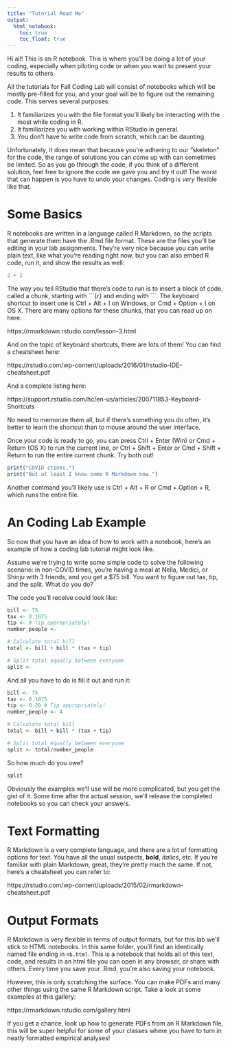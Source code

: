 ```yaml
---
title: "Tutorial Read Me"
output: 
  html_notebook:
    toc: true
    toc_float: true
---
```


Hi all! This is an R notebook. This is where you'll be doing a lot of your
coding, especially when piloting code or when you want to present your 
results to others.

All the tutorials for Fall Coding Lab will consist of notebooks which will be
mostly pre-filled for you, and your goal will be to figure out the remaining
code. This serves several purposes: 

1. It familiarizes you with the file format you'll likely be interacting with 
the most while coding in R.
2. It familiarizes you with working within RStudio in general.
3. You don't have to write code from scratch, which can be daunting. 

Unfortunately, it does mean that because you're adhering to our "skeleton" for the 
code, the range of solutions you can come up with can sometimes be limited. So 
as you go through the code, if you think of a different solution, feel free to 
ignore the code we gave you and try it out! The worst that can happen is you have to 
undo your changes. Coding is *very* flexible like that.

# Some Basics

R notebooks are written in a language called R Markdown, so the scripts that 
generate them have the .Rmd file format. These are the files you'll be editing
in your lab assignments. They're very nice because you can write plain text,
like what you're reading right now, but you can also embed R code, run it, and
show the results as well:

```r
2 + 2
```

The way you tell RStudio that there's code to run is to insert a block of code,
called a chunk, starting with \`\`\`{r} and ending with \`\`\`. The keyboard 
shortcut to insert one is Ctrl + Alt + I on Windows, or Cmd + Option + I on OS X. 
There are many options for these chunks, that you can read up on here:

https://rmarkdown.rstudio.com/lesson-3.html

And on the topic of keyboard shortcuts, there are lots of them! You can find a
cheatsheet here:

https://rstudio.com/wp-content/uploads/2016/01/rstudio-IDE-cheatsheet.pdf

And a complete listing here:

https://support.rstudio.com/hc/en-us/articles/200711853-Keyboard-Shortcuts

No need to memorize them all, but if there's something you do often, it's 
better to learn the shortcut than to mouse around the user interface.

Once your code is ready to go, you can press Ctrl + Enter (Win) or Cmd + Return 
(OS X) to run the current line, or Ctrl + Shift + Enter or Cmd + Shift + Return
to run the entire current chunk. Try both out!

```r
print("COVID stinks.")
print("But at least I know some R Markdown now.")
```

Another command you'll likely use is Ctrl + Alt + R or Cmd + Option + R, which
runs the entire file.

# An Coding Lab Example

So now that you have an idea of how to work with a notebook, here's an example
of how a coding lab tutorial might look like.

Assume we're trying to write some simple code to solve the following scenario:
in non-COVID times, you're having a meal at Nella, Medici, or Shinju with 3 
friends, and you get a $75 bill. You want to figure out tax, tip, and the split.
What do you do?

The code you'll receive could look like:

```r
bill <- 75
tax <- 0.1075
tip <- # Tip appropriately!
number_people <- 

# Calculate total bill    
total <- bill + bill * (tax + tip)

# Split total equally between everyone
split <- 
```

And all you have to do is fill it out and run it:

```r
bill <- 75
tax <- 0.1075
tip <- 0.20 # Tip appropriately!
number_people <- 4

# Calculate total bill    
total <- bill + bill * (tax + tip)

# Split total equally between everyone
split <- total/number_people
```

So how much do you owe?

```r
split
```

Obviously the examples we'll use will be more complicated, but you get the 
gist of it. Some time after the actual session, we'll release the completed
notebooks so you can check your answers. 

# Text Formatting

R Markdown is a very complete language, and there are a lot of formatting 
options for text. You have all the usual suspects, **bold**, *italics*, etc.
If you're familiar with plain Markdown, great, they're pretty much the same. 
If not, here's a cheatsheet you can refer to:

https://rstudio.com/wp-content/uploads/2015/02/rmarkdown-cheatsheet.pdf

# Output Formats

R Markdown is very flexible in terms of output formats, but for this lab we'll 
stick to HTML notebooks. In this same folder, you'll find an identically named 
file ending in `nb.html`. This is a notebook that holds all of this text, code,
and results in an html file you can open in any browser, or share with others.
Every time you save your .Rmd, you're also saving your notebook.

However, this is only scratching the surface. You can make PDFs and many other
things using the same R Markdown script. Take a look at some examples at this
gallery:

https://rmarkdown.rstudio.com/gallery.html

If you get a chance, look up how to generate PDFs from an R Markdown file, this
will be super helpful for some of your classes where you have to turn in neatly
formatted empirical analyses!

